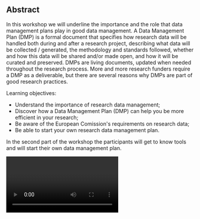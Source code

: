 ## Abstract

In this workshop we will underline the importance and the role that data management plans play in good data management. A Data Management Plan (DMP) is a formal document that specifies how research data will be handled both during and after a research project, describing what data will be collected / generated, the methodology and standards followed, whether and how this data will be shared and/or made open, and how it will be curated and preserved. DMPs are living documents, updated when needed throughout the research process. More and more research funders require a DMP as a deliverable, but there are several reasons why DMPs are part of good research practices.

Learning objectives:

* Understand the importance of research data management;
* Discover how a Data Management Plan (DMP) can help you be more efficient in your research;
* Be aware of the European Comission's requirements on research data;
* Be able to start your own research data management plan.

In the second part of the workshop the participants will get to know tools and will start their own data management plan.

<Video provider="youtube" id="9-IyEKXiG0I">
  Antónia Correia - Data Management Plans
</Video>
